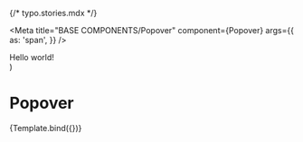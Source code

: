 {/* typo.stories.mdx */}


<Meta
  title="BASE COMPONENTS/Popover"
  component={Popover}
  args={{
    as: 'span',
  }}
/>

  <div>
    <OverlayProvider>
      <Popover {...args}>Hello world!</Popover>
    </OverlayProvider>
  </div>
)

# Popover

<Canvas>
  <Story
    name="Default"
    args={{
      variant: 'p',
      offset: 20,
    }}
  >
    {Template.bind({})}
  </Story>
</Canvas>
